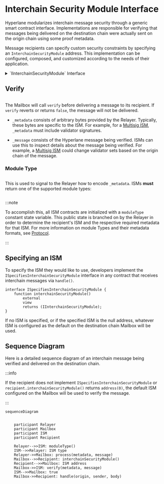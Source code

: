 

# Interchain Security Module Interface

Hyperlane modularizes interchain message security through a generic smart contract interface. Implementations are responsible for verifying that messages being delivered on the destination chain were actually sent on the origin chain using some proof metadata.

<IsmDiagram/>

Message recipients can specify custom security constraints by specifying an `InterchainSecurityModule` address. This implementation can be configured, composed, and customized according to the needs of their application.

<details>
<summary>`IInterchainSecurityModule` Interface</summary>

<Tabs groupId="lang">
<TabItem value="sol" label="Solidity">

```solidity file=<rootDir>/node_modules/@hyperlane-xyz/core/contracts/interfaces/IInterchainSecurityModule.sol
```

</TabItem>
</Tabs>
</details>

## Verify

```solidity file=<rootDir>/node_modules/@hyperlane-xyz/core/contracts/interfaces/IInterchainSecurityModule.sol#L31-L34
```

The Mailbox will call `verify` before delivering a message to its recipient. If `verify` reverts or returns `false`, the message will not be delivered.

- `_metadata` consists of arbitrary bytes provided by the Relayer. Typically, these bytes are specific to the ISM. For example, for a [Multisig ISM](./multisig-ISM-interface.mdx), `_metadata` must include validator signatures.

- `_message` consists of the Hyperlane message being verified. ISMs can use this to inspect details about the message being verified. For example, a [Multisig ISM](./multisig-ISM-interface.mdx) could change validator sets based on the origin chain of the message.

### Module Type

```solidity file=<rootDir>/node_modules/@hyperlane-xyz/core/contracts/interfaces/IInterchainSecurityModule.sol#L21
```

This is used to signal to the Relayer how to encode `_metadata`. ISMs **must** return one of the supported module types:

```solidity file=<rootDir>/node_modules/@hyperlane-xyz/core/contracts/interfaces/IInterchainSecurityModule.sol#L5-L14
```

:::note

To accomplish this, all ISM contracts are initialized with a `moduleType` constant state variable.
This public state is branched on by the Relayer in order to determine the recipient's ISM and the respective required metadata for that ISM.
For more information on module Types and their metadata formats, see [Protocol](/docs/protocol/ISM/modular-security.mdx#module-type).

:::

## Specifying an ISM

To specify the ISM they would like to use, developers implement the `ISpecifiesInterchainSecurityModule` interface in any contract that receives interchain messages via `handle()`.

```solidity
interface ISpecifiesInterchainSecurityModule {
    function interchainSecurityModule()
        external
        view
        returns (IInterchainSecurityModule);
}
```
If no ISM is specified, or if the specified ISM is the null address, whatever ISM is configured as the default on the destination chain Mailbox will be used.

## Sequence Diagram

Here is a detailed sequence diagram of an interchain message being verified and delivered on the destination chain.

:::info

If the recipient does not implement `ISpecifiesInterchainSecurityModule` or `recipient.interchainSecurityModule()` returns `address(0)`, the default ISM configured on the Mailbox will be used to verify the message.

:::

```mermaid
sequenceDiagram


    participant Relayer
    participant Mailbox
    participant ISM
    participant Recipient

    Relayer-->>ISM: moduleType()
    ISM-->>Relayer: ISM type
    Relayer->>Mailbox: process(metadata, message)
    Mailbox-->>Recipient: interchainSecurityModule()
    Recipient-->>Mailbox: ISM address
    Mailbox->>ISM: verify(metadata, message)
    ISM-->>Mailbox: true
    Mailbox->>Recipient: handle(origin, sender, body)

```